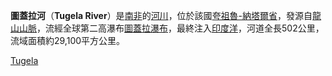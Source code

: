 {{Geobox |河流
| name                        = 圖蓋拉河
| other_name                  = {{lang|zu|Thukela}}
| country                     = {{flag|South Africa}}
| region                      = [[夸祖魯-納塔爾省|夸祖魯-納塔爾省]]
| landmark                    = [[圖蓋拉瀑布|圖蓋拉瀑布]]
| length                      = 502 
| watershed                   = 29100
| source_location             = [[龍山山脈|龍山山脈]]
| mouth_name                  = [[印度洋|印度洋]]
| image                       = Amphitheatre_Drakensberg.jpg
| image_caption               = 
| map                         = JCW-Map-Natal-Tugela.png
| map_caption                 = 
}} 

'''圖蓋拉河'''（'''Tugela River'''）是[[南非|南非]]的[[河川|河川]]，位於該國[[夸祖魯-納塔爾省|夸祖魯-納塔爾省]]，發源自[[龍山山脈|龍山山脈]]，流經全球第二高瀑布[[圖蓋拉瀑布|圖蓋拉瀑布]]，最終注入[[印度洋|印度洋]]，河道全長502公里，流域面積約29,100平方公里。

{{coord|28|45|00|S|28|53|45|E|region:ZA-NL_type:landmark|display=title}}

[[Category:南非河流|Tugela]]